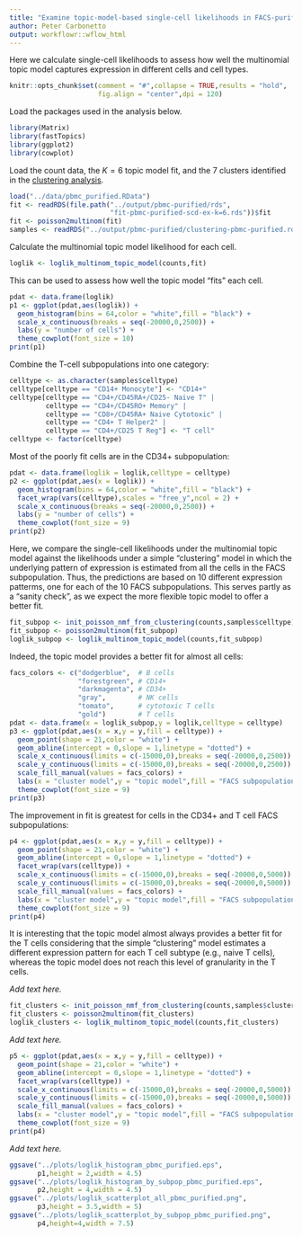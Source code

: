 ```yaml
---
title: "Examine topic-model-based single-cell likelihoods in FACS-purified PBMC data"
author: Peter Carbonetto
output: workflowr::wflow_html
---
```


Here we calculate single-cell likelihoods to assess how well the
multinomial topic model captures expression in different cells and
cell types.

```r
knitr::opts_chunk$set(comment = "#",collapse = TRUE,results = "hold",
                      fig.align = "center",dpi = 120)
```

Load the packages used in the analysis below.

```r
library(Matrix)
library(fastTopics)
library(ggplot2)
library(cowplot)
```

Load the count data, the $K = 6$ topic model fit, and the 7 clusters
identified in the [clustering analysis](clusters_purified_pbmc.html).

```r
load("../data/pbmc_purified.RData")
fit <- readRDS(file.path("../output/pbmc-purified/rds",
                         "fit-pbmc-purified-scd-ex-k=6.rds"))$fit
fit <- poisson2multinom(fit)
samples <- readRDS("../output/pbmc-purified/clustering-pbmc-purified.rds")
```

Calculate the multinomial topic model likelihood for each cell.

```r
loglik <- loglik_multinom_topic_model(counts,fit)
```

This can be used to assess how well the topic model "fits" each cell.

```r
pdat <- data.frame(loglik)
p1 <- ggplot(pdat,aes(loglik)) +
  geom_histogram(bins = 64,color = "white",fill = "black") +
  scale_x_continuous(breaks = seq(-20000,0,2500)) +
  labs(y = "number of cells") +
  theme_cowplot(font_size = 10)
print(p1)
```

Combine the T-cell subpopulations into one category:

```r
celltype <- as.character(samples$celltype)
celltype[celltype == "CD14+ Monocyte"] <- "CD14+"
celltype[celltype == "CD4+/CD45RA+/CD25- Naive T" |
         celltype == "CD4+/CD45RO+ Memory" |
         celltype == "CD8+/CD45RA+ Naive Cytotoxic" |
         celltype == "CD4+ T Helper2" |
         celltype == "CD4+/CD25 T Reg"] <- "T cell"
celltype <- factor(celltype)
```

Most of the poorly fit cells are in the CD34+ subpopulation:

```r
pdat <- data.frame(loglik = loglik,celltype = celltype)
p2 <- ggplot(pdat,aes(x = loglik)) +
  geom_histogram(bins = 64,color = "white",fill = "black") +
  facet_wrap(vars(celltype),scales = "free_y",ncol = 2) +
  scale_x_continuous(breaks = seq(-20000,0,2500)) +
  labs(y = "number of cells") +
  theme_cowplot(font_size = 9)
print(p2)
```

Here, we compare the single-cell likelihoods under the multinomial
topic model against the likelihoods under a simple "clustering" model
in which the underlying pattern of expression is estimated from all
the cells in the FACS subpopulation. Thus, the predictions are based
on 10 different expression patterms, one for each of the 10 FACS
subpopulations. This serves partly as a "sanity check", as we expect
the more flexible topic model to offer a better fit.

```r
fit_subpop <- init_poisson_nmf_from_clustering(counts,samples$celltype)
fit_subpop <- poisson2multinom(fit_subpop)
loglik_subpop <- loglik_multinom_topic_model(counts,fit_subpop)
```

Indeed, the topic model provides a better fit for almost all cells:

```r
facs_colors <- c("dodgerblue",  # B cells
                 "forestgreen", # CD14+
                 "darkmagenta", # CD34+
                 "gray",        # NK cells
                 "tomato",      # cytotoxic T cells
                 "gold")        # T cells
pdat <- data.frame(x = loglik_subpop,y = loglik,celltype = celltype)
p3 <- ggplot(pdat,aes(x = x,y = y,fill = celltype)) +
  geom_point(shape = 21,color = "white") +
  geom_abline(intercept = 0,slope = 1,linetype = "dotted") +
  scale_x_continuous(limits = c(-15000,0),breaks = seq(-20000,0,2500)) +
  scale_y_continuous(limits = c(-15000,0),breaks = seq(-20000,0,2500)) +
  scale_fill_manual(values = facs_colors) +
  labs(x = "cluster model",y = "topic model",fill = "FACS subpopulation") +
  theme_cowplot(font_size = 9)
print(p3)
```

The improvement in fit is greatest for cells in the CD34+ and T cell
FACS subpopulations:

```r
p4 <- ggplot(pdat,aes(x = x,y = y,fill = celltype)) +
  geom_point(shape = 21,color = "white") +
  geom_abline(intercept = 0,slope = 1,linetype = "dotted") +
  facet_wrap(vars(celltype)) +
  scale_x_continuous(limits = c(-15000,0),breaks = seq(-20000,0,5000)) +
  scale_y_continuous(limits = c(-15000,0),breaks = seq(-20000,0,5000)) +
  scale_fill_manual(values = facs_colors) +
  labs(x = "cluster model",y = "topic model",fill = "FACS subpopulation") +
  theme_cowplot(font_size = 9)
print(p4)
```

It is interesting that the topic model almost always provides a better
fit for the T cells considering that the simple "clustering" model
estimates a different expression pattern for each T cell subtype
(e.g., naive T cells), whereas the topic model does not reach this
level of granularity in the T cells.

*Add text here.*

```r
fit_clusters <- init_poisson_nmf_from_clustering(counts,samples$cluster)
fit_clusters <- poisson2multinom(fit_clusters)
loglik_clusters <- loglik_multinom_topic_model(counts,fit_clusters)
```

*Add text here.*

```r
p5 <- ggplot(pdat,aes(x = x,y = y,fill = celltype)) +
  geom_point(shape = 21,color = "white") +
  geom_abline(intercept = 0,slope = 1,linetype = "dotted") +
  facet_wrap(vars(celltype)) +
  scale_x_continuous(limits = c(-15000,0),breaks = seq(-20000,0,5000)) +
  scale_y_continuous(limits = c(-15000,0),breaks = seq(-20000,0,5000)) +
  scale_fill_manual(values = facs_colors) +
  labs(x = "cluster model",y = "topic model",fill = "FACS subpopulation") +
  theme_cowplot(font_size = 9)
print(p4)
```

*Add text here.*

```r
ggsave("../plots/loglik_histogram_pbmc_purified.eps",
       p1,height = 2,width = 4.5)
ggsave("../plots/loglik_histogram_by_subpop_pbmc_purified.eps",
       p2,height = 4,width = 4.5)
ggsave("../plots/loglik_scatterplot_all_pbmc_purified.png",
       p3,height = 3.5,width = 5)
ggsave("../plots/loglik_scatterplot_by_subpop_pbmc_purified.png",
       p4,height=4,width = 7.5)
```
